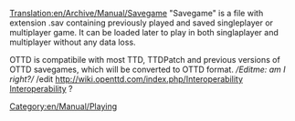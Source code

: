 [[Translation:en/Archive/Manual/Savegame]]
[[Category:en/Manual/Playing]]
"Savegame" is a file with extension .sav containing previously played and saved singleplayer or multiplayer game.
It can be loaded later to play in both singlaplayer and multiplayer without any data loss.

OTTD is compatibile with most TTD, TTDPatch and previous versions of OTTD savegames, which will be converted to OTTD format. 
''/Editme: am I right?/''
/edit [[http://wiki.openttd.com/index.php/Interoperability Interoperability]] ?